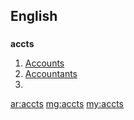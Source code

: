 ==English==

==={{abbreviation}}===
'''accts'''

# [[account|Accounts]]
# [[accountant|Accountants]]
# {{plural of|acct}}

[[ar:accts]]
[[mg:accts]]
[[my:accts]]